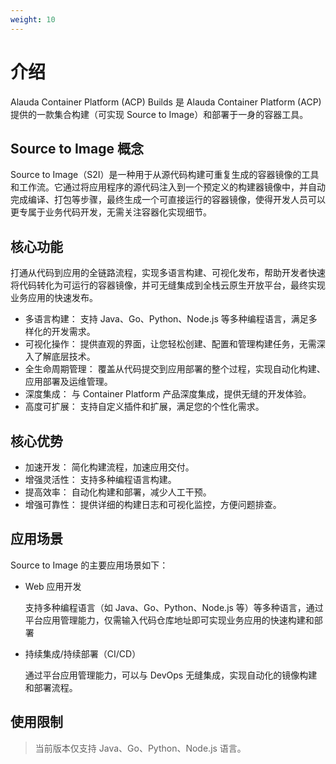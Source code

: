 ```yaml
---
weight: 10
---
```

# 介绍
Alauda Container Platform (ACP) Builds 是 Alauda Container Platform (ACP) 提供的一款集合构建（可实现 Source to Image）和部署于一身的容器工具。

## Source to Image 概念
Source to Image（S2I）是一种用于从源代码构建可重复生成的容器镜像的工具和工作流。它通过将应用程序的源代码注入到一个预定义的构建器镜像中，并自动完成编译、打包等步骤，最终生成一个可直接运行的容器镜像，使得开发人员可以更专属于业务代码开发，无需关注容器化实现细节。

## 核心功能
打通从代码到应用的全链路流程，实现多语言构建、可视化发布，帮助开发者快速将代码转化为可运行的容器镜像，并可无缝集成到全栈云原生开放平台，最终实现业务应用的快速发布。

- 多语言构建： 支持 Java、Go、Python、Node.js 等多种编程语言，满足多样化的开发需求。
- 可视化操作： 提供直观的界面，让您轻松创建、配置和管理构建任务，无需深入了解底层技术。
- 全生命周期管理： 覆盖从代码提交到应用部署的整个过程，实现自动化构建、应用部署及运维管理。
- 深度集成： 与 Container Platform 产品深度集成，提供无缝的开发体验。
- 高度可扩展： 支持自定义插件和扩展，满足您的个性化需求。

## 核心优势

- 加速开发： 简化构建流程，加速应用交付。
- 增强灵活性： 支持多种编程语言构建。
- 提高效率： 自动化构建和部署，减少人工干预。
- 增强可靠性： 提供详细的构建日志和可视化监控，方便问题排查。

## 应用场景

Source to Image 的主要应用场景如下：

- Web 应用开发

  支持多种编程语言（如 Java、Go、Python、Node.js 等）等多种语言，通过平台应用管理能力，仅需输入代码仓库地址即可实现业务应用的快速构建和部署

- 持续集成/持续部署（CI/CD）

  通过平台应用管理能力，可以与 DevOps 无缝集成，实现自动化的镜像构建和部署流程。


## 使用限制

> 当前版本仅支持 Java、Go、Python、Node.js 语言。
